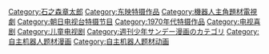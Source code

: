 {{DEFAULTSORT:かんはれろほこん}}
[[Category:石之森章太郎|Category:石之森章太郎]]
[[Category:东映特摄作品|Category:东映特摄作品]]
[[Category:機器人主角題材電視劇|Category:機器人主角題材電視劇]]
[[Category:朝日电视台特摄节目|Category:朝日电视台特摄节目]]
[[Category:1970年代特摄作品|Category:1970年代特摄作品]]
[[Category:电视喜剧|Category:电视喜剧]][[Category:儿童电视剧|Category:儿童电视剧]]
[[Category:週刊少年サンデー漫画のカテゴリ|Category:週刊少年サンデー漫画のカテゴリ]]
[[Category:自主机器人题材漫画|Category:自主机器人题材漫画]]
[[Category:自主机器人题材动画|Category:自主机器人题材动画]]